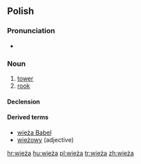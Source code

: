 ==Polish==

===Pronunciation===
* {{audio|Pl-wieża.ogg|audio}}

===Noun===
{{infl|pl|noun|g=f}}

# [[tower]]
# [[rook]] {{chess|lang=pl}}

====Declension====
{{pl-decl-noun
|wieża|wieże
|wieży|wież
|wieży|wieżom
|wieżę|wieże
|wieżą|wieżami
|wieży|wieżach
|wieżo|wieże
}}

====Derived terms====
* [[wieża Babel]]
* [[wieżowy]] (adjective)

[[hr:wieża]]
[[hu:wieża]]
[[pl:wieża]]
[[tr:wieża]]
[[zh:wieża]]